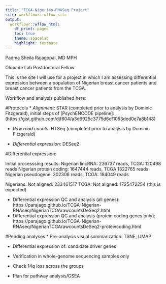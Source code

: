 ```yaml
---
title: "TCGA-Nigerian-RNASeq Project"
site: workflowr::wflow_site
output:
  workflowr::wflow_html:
    df_print: paged
    toc: true
    theme: spacelab
    highlight: textmate
---
```


Padma Sheila Rajagopal, MD MPH

Olopade Lab Postdoctoral Fellow

This is the site I will use for a project in which I am assessing differential expression between a population of Nigerian breast cancer patients and breast cancer patients from the TCGA. 

Workflow and analysis published here: 

#Protocols
* *Alignment*: STAR (completed prior to analysis by Dominic Fitzgerald), initial steps of 
[PsychENCODE pipeline]: (https://gist.github.com/djf604/a3d6925c3775d6cf1053ded0e7a8b148)

* *Raw read counts*: HTSeq (completed prior to analysis by Dominic Fitzgerald)

* *Differential expression*: DESeq2

#Differential expression:

Initial processsing results:
Nigerian lincRNA: 236737 reads, TCGA: 120498 reads
Nigerian protein coding: 1647444 reads, TCGA 1322765 reads
Nigerian pseudogene: 302306 reads, TCGA: 184049 reads

Nigerians: Not aligned: 233461517
TCGA: Not aligned: 1725472254 (this is expected) 

* Differential expression QC and analysis (all genes): https://parajago.github.io/TCGA-Nigerian-RNAseq/NigerianTCGArawcountsDeSeq2.html
* Differential expression QC and analysis (protein coding genes only): https://parajago.github.io/TCGA-Nigerian-RNAseq/NigerianTCGArawcountsDeSeq2-proteincoding.html

#Pending analyses
* Pre-analysis visual summarization: TSNE, UMAP

* Differential expression of: candidate driver genes
* Verification in whole-genome sequencing samples only

* Check 14q loss across the groups
* Plan for pathway analysis/GSEA
